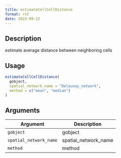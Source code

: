 ```yaml
--- 
title: estimateCellCellDistance 
format: rst 
date: 2022-09-22 
--- 
```


## Description

estimate average distance between neighboring cells


## Usage

```r
estimateCellCellDistance(
  gobject,
  spatial_network_name = "Delaunay_network",
  method = c("mean", "median")
)
```


## Arguments

Argument      |Description
------------- |----------------
`gobject`     |     gobject
`spatial_network_name`     |     spatial_network_name
`method`     |     method


